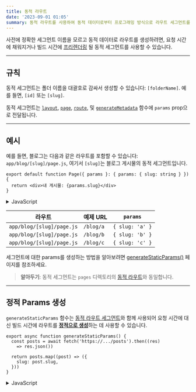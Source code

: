 ```yaml
---
title: 동적 라우트
date: '2023-09-01 01:05'
summary: 동적 라우트를 사용하여 동적 데이터로부터 프로그래밍 방식으로 라우트 세그먼트를 생성할 수 있습니다.
---
```

<TOCInline toc={props.toc} asDisclosure />


사전에 정확한 세그먼트 이름을 모르고 동적 데이터로 라우트를 생성하려면, 요청 시간에 채워지거나 빌드 시간에 [프리렌더링](#정적-params-생성) 될 동적 세그먼트를 사용할 수 있습니다.

---

## 규칙

동적 세그먼트는 폴더 이름을 대괄호로 감싸서 생성할 수 있습니다: `[folderName]`. 예를 들면, `[id]` 또는 `[slug]`.

동적 세그먼트는 [`layout`](https://nextjs.org/docs/app/api-reference/file-conventions/layout), [`page`](https://nextjs.org/docs/app/api-reference/file-conventions/page), [`route`](/docs/nextjs/routing/route-handlers), 및 [`generateMetadata`](https://nextjs.org/docs/app/api-reference/functions/generate-metadata#generatemetadata-function) 함수에 `params` prop으로 전달됩니다.

---

## 예시

예를 들면, 블로그는 다음과 같은 라우트를 포함할 수 있습니다: `app/blog/[slug]/page.js`, 여기서 `[slug]`는 블로그 게시물의 동적 세그먼트입니다.

```tsx filename="app/blog/[slug]/page.tsx" switcher
export default function Page({ params }: { params: { slug: string } }) {
  return <div>내 게시물: {params.slug}</div>
}
```
<details>
    <summary>JavaScript</summary>
```jsx filename="app/blog/[slug]/page.js" switcher
export default function Page({ params }) {
  return <div>내 게시물: {params.slug}</div>
}
```
</details>

| 라우트                     | 예제 URL | `params`        |
| ------------------------- | -------- | --------------- |
| `app/blog/[slug]/page.js` | `/blog/a`| `{ slug: 'a' }` |
| `app/blog/[slug]/page.js` | `/blog/b`| `{ slug: 'b' }` |
| `app/blog/[slug]/page.js` | `/blog/c`| `{ slug: 'c' }` |

세그먼트에 대한 params를 생성하는 방법을 알아보려면 [generateStaticParams()](#정적-params-생성) 페이지를 참조하세요.

> **알아두기**: 동적 세그먼트는 `pages` 디렉토리의 [동적 라우트](/docs/nextjs/routing/dynamic-routes)와 동일합니다.

---

## 정적 Params 생성

`generateStaticParams` 함수는 [동적 라우트 세그먼트](/docs/nextjs/routing/dynamic-routes)와 함께 사용되어 요청 시간에 대신 빌드 시간에 라우트를 [**정적으로 생성**](/docs/nextjs/rendering/server-components#정적-렌더링-기본-설정)하는 데 사용할 수 있습니다.

```tsx filename="app/blog/[slug]/page.tsx" switcher
export async function generateStaticParams() {
  const posts = await fetch('https://.../posts').then((res) 
    => res.json())

  return posts.map((post) => ({
    slug: post.slug,
  }))
}
```
<details>
    <summary>JavaScript</summary>
```jsx filename="app/blog/[slug]/page.js" switcher
export async function generateStaticParams() {
  const posts = await fetch('https://.../posts').then((res) 
    => res.json())

  return posts.map((post) => ({
    slug: post.slug,
  }))
}
```
</details>

`generateStaticParams()` 함수의 주요 이점은 데이터를 스마트하게 검색하는 것입니다. `generateStaticParams` 함수 내에서 `fetch` 요청을 사용하여 컨텐츠가 가져와지면 요청은 [자동으로 메모이제이션됩니다](/docs/nextjs/caching/request-memoization). 이는 여러 `generateStaticParams`, 레이아웃, 페이지에서 동일한 인수로 `fetch` 요청이 한 번만 이루어짐을 의미하며, 빌드 시간을 줄입니다.

`pages` 디렉토리에서 마이그레이션하는 경우 [마이그레이션 가이드](/docs/nextjs/upgrading/app-router-migration#동적-경로-getstaticpaths)를 사용하세요.

더 많은 정보와 고급 사용 사례를 위해 [`generateStaticParams` 서버 함수 문서](https://nextjs.org/docs/app/api-reference/functions/generate-static-params)를 참조하세요.

<details className="bg-gray-100 p-2 rounded-md">
  <summary>자세히 알아보기: **`generateStaticParams()`함수를 사용하는 주요 이유**</summary>

Next.js에서 `generateStaticParams`와 같은 함수를 사용하는 주요 이유는 정적 사이트 생성(Static Site Generation, SSG)의 장점을 활용하기 위해서입니다. 

`generateStaticParams`를 사용하면 동적 라우트 세그먼트를 가진 페이지들에 대해 각각의 가능한 경로를 빌드 시간에 생성하여, 이러한 경로들에 대한 HTML이 빌드 시간에 미리 생성될 수 있습니다. 이렇게 함으로써 다음과 같은 장점들이 있습니다:

1. **성능 향상**: 빌드 시간에 페이지를 미리 생성하므로, 사용자가 페이지를 요청할 때 즉시 준비된 HTML을 제공할 수 있습니다. 이는 TTFB(Time To First Byte)를 크게 줄여주고 웹사이트의 반응성을 향상시킵니다.

2. **서버 부하 감소**: 각 페이지 요청에 대해 서버에서 새로운 페이지를 생성할 필요가 없으므로 서버 부하가 줄어듭니다.

3. **데이터 메모이제이션**: 제시된 문서에서 언급한 것처럼, `generateStaticParams` 내에서 수행되는 데이터 요청은 자동으로 메모이제이션됩니다. 이는 동일한 데이터 요청이 여러 번 발생하지 않도록 하여 빌드 시간을 단축시킵니다.

또한, 정적으로 생성된 페이지는 CDN(Content Delivery Network)와 같은 캐시 기반의 인프라에서 활용하기 매우 적합하므로, 전 세계의 사용자에게 빠르게 콘텐츠를 제공할 수 있습니다.

요약하면, `generateStaticParams`와 같은 메서드를 사용하면 Next.js의 SSG 기능을 최대한 활용하여 웹사이트의 성능을 향상시키고 서버 부하를 줄일 수 있습니다.

</details>

---

## Catch-all 세그먼트

동적 세그먼트는 이후의 세그먼트를 <StyleWarning>[Catch-all 대괄호]</StyleWarning> 안에 생략표를 추가함으로써 확장될 수 있습니다: `[...folderName]`.

예를 들면, `app/shop/[...slug]/page.js`는 `/shop/clothes`와 일치하지만 `/shop/clothes/tops`, `/shop/clothes/tops/t-shirts` 등도 일치합니다.

| 라우트                        | 예제 URL                      | `params`                              |
| ---------------------------- | ----------------------------- | ------------------------------------- |
| `app/shop/[...slug]/page.js` | `/shop/clothes`               | `{ slug: ['clothes'] }`               |
| `app/shop/[...slug]/page.js` | `/shop/clothes/tops`          | `{ slug: ['clothes', 'tops'] }`      |
| `app/shop/[...slug]/page.js` | `/shop/clothes/tops/t-shirts`| `{ slug: ['clothes', 'tops', 't-shirts'] }` |

> **알아두기**: Catch-all 세그먼트는 항상 라우트의 마지막 세그먼트로 있어야 합니다. 그렇지 않으면 오류가 발생합니다.

---

## Optional Catch-all 세그먼트

Catch-all 세그먼트는 매개변수를 <StyleWarning>[[이중 대괄호]]</StyleWarning>로 포함하여 **선택적**으로 만들 수 있습니다: `[[...folderName]]`.

예를 들어, `app/shop/[[...slug]]/page.js`는 `/shop/clothes`, `/shop/clothes/tops`, `/shop/clothes/tops/t-shirts` 외에 **또한** `/shop`과도 일치합니다.

**Catch-all**와 **Optional Catch-all** 세그먼트의 차이점은 <StyleUnderline>Optional Catch-all은 매개변수 없는 라우트도 일치</StyleUnderline>한다는 것입니다(위 예에서 `/shop`).

<details className="bg-gray-100 p-2 rounded-md">
  <summary>자세히 알아보기: **매개변수 없는 라우트**</summary>

"매개변수 없는 라우트"란 URL 경로에서 특정 세그먼트나 매개변수가 포함되지 않은 기본 라우트를 의미합니다.

예를 들어, Optional Catch-all 세그먼트 `[[...slug]]`를 사용하는 경우:

- `/shop/clothes`
- `/shop/clothes/tops`
- `/shop/clothes/tops/t-shirts`

와 같은 경로들이 있을 때, 이러한 경로들은 `slug` 매개변수에 여러 값을 가질 수 있습니다. (`clothes`, `clothes/tops`, `clothes/tops/t-shirts` 등)

그러나 "매개변수 없는 라우트"인 `/shop`은 `slug` 매개변수가 전혀 없는 경로를 의미합니다. Optional Catch-all 세그먼트를 사용하면, 이러한 매개변수가 없는 기본 경로도 해당 라우트와 일치하게 됩니다.

즉, "매개변수 없는 라우트"는 경로의 특정 세그먼트에 아무런 값도 들어있지 않은, 가장 기본적인 형태의 라우트를 말합니다.
</details>

| 라우트                            | 예시 URL      | `params`                    |
| --------------------------------- | ------------- | --------------------------- |
| `app/shop/[[...slug]]/page.js`    | `/shop`       | `{}`                        |
| `app/shop/[[...slug]]/page.js`    | `/shop/a`     | `{ slug: ['a'] }`           |
| `app/shop/[[...slug]]/page.js`    | `/shop/a/b`   | `{ slug: ['a', 'b'] }`      |
| `app/shop/[[...slug]]/page.js`    | `/shop/a/b/c` | `{ slug: ['a', 'b', 'c'] }` |

---

## TypeScript

TypeScript를 사용할 때, 구성된 라우트 세그먼트에 따라 `params`에 대한 타입을 추가할 수 있습니다.

```tsx filename="app/blog/[slug]/page.tsx" switcher
export default function Page({ params }: { params: { slug: string } }) {
  return <h1>My Page</h1>
}
```
<details>
    <summary>JavaScript</summary>
```jsx filename="app/blog/[slug]/page.js" switcher
export default function Page({ params }) {
  return <h1>My Page</h1>
}
```
</details>

| 라우트                               | `params` 타입 정의                       |
| ----------------------------------- | ---------------------------------------- |
| `app/blog/[slug]/page.js`           | `{ slug: string }`                       |
| `app/shop/[...slug]/page.js`        | `{ slug: string[] }`                     |
| `app/[categoryId]/[itemId]/page.js` | `{ categoryId: string, itemId: string }` |

> **알아두기**: 이것은 앞으로 [TypeScript 플러그인](/docs/nextjs/configuring/typescript#typescript-플러그인)에 의해 자동으로 수행될 수 있습니다.